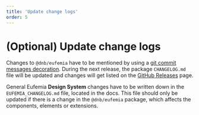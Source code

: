 ```yaml
---
title: 'Update change logs'
order: 5
---
```


# (Optional) Update change logs

Changes to `@dnb/eufemia` have to be mentioned by using a [git commit messages decoration](/contribute/style-guides/git/#commit-messages). During the next release, the package `CHANGELOG.md` file will be updated and changes will get listed on the [GitHub Releases](https://github.com/dnbexperience/eufemia/releases) page.

General Eufemia **Design System** changes have to be written down in the `EUFEMIA_CHANGELOG.md` file, located in the docs. This file should only be updated if there is a change in the `@dnb/eufemia` package, which affects the components, elements or extensions.
